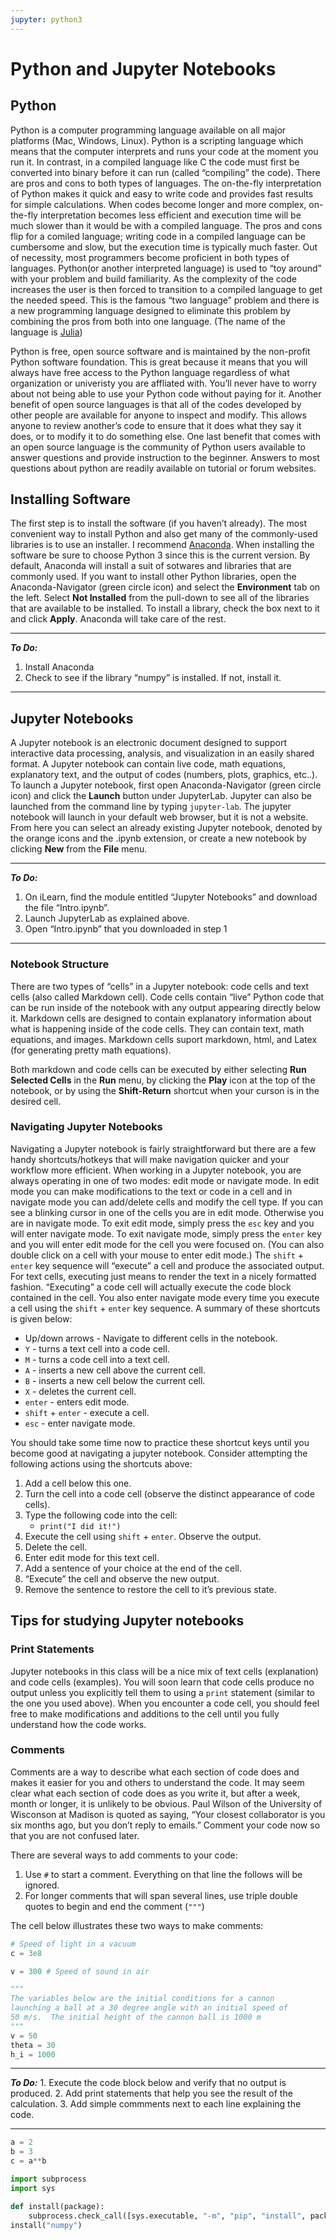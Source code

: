 ```yaml
---
jupyter: python3
---
```


# Python and Jupyter Notebooks

## Python

Python is a computer programming language available on all major platforms (Mac, Windows, Linux).  Python is a scripting language which means that the computer interprets and runs your code at the moment you run it.  In contrast, in a compiled language like C the code must first be converted into binary before it can run (called "compiling" the code).  There are pros and cons to both types of languages. The on-the-fly interpretation of Python makes it quick and easy to write code and provides fast results for simple calculations.  When codes become longer and more complex, on-the-fly interpretation becomes less efficient and execution time will be much slower than it would be with a compiled language.  The pros and cons flip for a comiled language; writing code in a compiled language can be cumbersome and slow, but the execution time is typically much faster.  Out of necessity, most programmers become proficient in both types of languages.  Python(or another interpreted language) is used to "toy around" with your problem and build familiarity.  As the complexity of the code increases the user is then forced to transition to a compiled language to get the needed speed. This is the famous "two language" problem and there is a new programming language designed to eliminate this problem by combining the pros from both into one language. (The name of the language is [Julia](https://docs.julialang.org/en/v1/))

Python is free, open source software and is maintained by the non-profit Python software foundation.  This is great because it means that you will always have free access to the Python language regardless of what organization or univeristy you are affliated with.  You'll never have to worry about not being able to use your Python code without paying for it.  Another benefit of open source languages is that all of the codes developed by other people are available for anyone to inspect and modify.  This allows anyone to review another's code to ensure that it does what they say it does, or to modify it to do something else.  One last benefit that comes with an open source language is the community of Python users available to answer questions and provide instruction to the beginner. Answers to most questions about python are readily available on tutorial or forum websites.  

## Installing Software
The first step is to install the software (if you haven't already). The most convenient way to install Python and also get many of the commonly-used libraries is to use an installer. I recommend [Anaconda](https://www.anaconda.com/download/"). When installing the software be sure to choose Python 3 since this is the current version.  By default, Anaconda will install a suit of sotwares and libraries that are commonly used.  If you want to install other Python libraries, open the Anaconda-Navigator (green circle icon) and select the **Environment** tab on the left.  Select **Not Installed** from the pull-down to see all of the libraries that are available to be installed.  To install a library, check the box next to it and click **Apply**.  Anaconda will take care of the rest. 

---

**_To Do:_**

1. Install Anaconda
2. Check to see if the library "numpy" is installed. If not, install it.

---

## Jupyter Notebooks
A Jupyter notebook is an electronic document designed to support interactive data processing, analysis, and visualization in an easily shared format.  A Jupyter notebook can contain live code, math equations, explanatory text, and the output of codes (numbers, plots, graphics, etc..). 
To launch a Jupyter notebook, first open Anaconda-Navigator (green circle icon) and click the **Launch** button under JupyterLab.  Jupyter can also be launched from the command line by typing `jupyter-lab`.  The jupyter notebook will launch in your default web browser, but it is not a website.  From here you can select an already existing Jupyter notebook, denoted by the orange icons and the .ipynb extension, or create a new notebook by clicking **New** from the **File** menu.

---

**_To Do:_**

1. On iLearn, find the module entitled "Jupyter Notebooks" and download the file "Intro.ipynb".
2. Launch JupyterLab as explained above.
3. Open "Intro.ipynb" that you downloaded in step 1

---




### Notebook Structure
There are two types of "cells" in a Jupyter notebook: code cells and text cells (also called Markdown cell).  Code cells contain "live" Python code that can be run inside of the notebook with any output appearing directly below it.  Markdown cells are designed to contain explanatory information about what is happening inside of the code cells.  They can contain text, math equations, and images.  Markdown cells suport markdown, html, and Latex (for generating pretty math equations).

Both markdown and code cells can be executed by either selecting **Run Selected Cells** in the **Run** menu, by clicking the **Play** icon at the top of the notebook, or by using the **Shift-Return** shortcut when your curson is in the desired cell.

### Navigating Jupyter Notebooks

Navigating a Jupyter notebook is fairly straightforward but there are a few handy shortcuts/hotkeys that will make navigation quicker and your workflow more efficient.  When working in a Jupyter notebook, you are always operating in one of two modes: edit mode or navigate mode.  In edit mode you can make modifications to the text or code in a cell and in navigate mode you can add/delete cells and modify the cell type.  If you can see a blinking cursor in one of the cells you are in edit mode.  Otherwise you are in navigate mode.  To exit edit mode, simply press the `esc` key and you will enter navigate mode.   To exit navigate mode, simply press the `enter` key and you will enter edit mode for the cell you were focused on. (You can also double click on a cell with your mouse to enter edit mode.)   The `shift` + `enter` key sequence will "execute" a cell and produce the associated output.  For text cells, executing just means to render the text in a nicely formatted fashion.  "Executing" a code cell will actually execute the code block contained in the cell.  You also enter navigate mode every time you execute a cell using the `shift` + `enter` key sequence. A summary of these shortcuts is given below:


- Up/down arrows - Navigate to different cells in the notebook.
- `Y` - turns a text cell into a code cell.
- `M` - turns a code cell into a text cell.
- `A` - inserts a new cell above the current cell.
- `B` - inserts a new cell below the current cell.
- `X` - deletes the current cell. 
- `enter` - enters edit mode. 
- `shift` + `enter` - execute a cell.
- `esc` - enter navigate mode.

You should take some time now to practice these shortcut keys until you become good at navigating a jupyter notebook.  Consider attempting the following actions using the shortcuts above:

1. Add a cell below this one.
2. Turn the cell into a code cell (observe the distinct appearance of code cells).
3. Type the following code into the cell:
    - `print("I did it!")`
4. Execute the cell using `shift` + `enter`. Observe the output.
5. Delete the cell.
6. Enter edit mode for this text cell. 
7. Add a sentence of your choice at the end of the cell.
8. "Execute" the cell and observe the new output.
9. Remove the sentence to restore the cell to it's previous state.

## Tips for studying Jupyter notebooks


### Print Statements

Jupyter notebooks in this class will be a nice mix of text cells (explanation) and code cells (examples). You will soon learn that code cells produce no output unless you explicitly tell them to using a `print` statement (similar to the one you used above).  When you encounter a code cell, you should feel free to make modifications and additions to the cell until you fully understand how the code works. 

### Comments

Comments are a way to describe what each section of code does and makes it easier for you and others to understand the code.  It may seem clear what each section of code does as you write it, but after a week, month or longer, it is unlikely to be obvious.  Paul Wilson of the University of Wisconson at Madison is quoted as saying, "Your closest collaborator is you six months ago, but you don't reply to emails."  Comment your code now so that you are not confused later.

There are several ways to add comments to your code:

1. Use `#` to start a comment.  Everything on that line the follows will be ignored.
2. For longer comments that will span several lines, use triple double quotes to begin and end the comment (`"""`)

The cell below illustrates these two ways to make comments:

```python
# Speed of light in a vacuum
c = 3e8

v = 300 # Speed of sound in air

"""
The variables below are the initial conditions for a cannon
launching a ball at a 30 degree angle with an initial speed of
50 m/s.  The initial height of the cannon ball is 1000 m
"""
v = 50
theta = 30
h_i = 1000

```

---

**_To Do:_**
1. Execute the code block below and verify that no output is produced.
2. Add print statements that help you see the result of the calculation.
3. Add simple commments next to each line explaining the code.

---

```python
a = 2 
b = 3 
c = a**b
```

```python
import subprocess
import sys

def install(package):
    subprocess.check_call([sys.executable, "-m", "pip", "install", package])
install("numpy")
```


